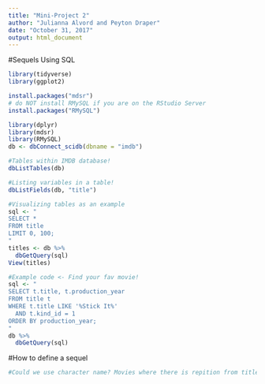 ```yaml
---
title: "Mini-Project 2"
author: "Julianna Alvord and Peyton Draper"
date: "October 31, 2017"
output: html_document
---
```


#Sequels Using SQL
```r
library(tidyverse)
library(ggplot2)

install.packages("mdsr")
# do NOT install RMySQL if you are on the RStudio Server
install.packages("RMySQL")

library(dplyr)
library(mdsr)
library(RMySQL)
db <- dbConnect_scidb(dbname = "imdb")

#Tables within IMDB database!
dbListTables(db)

#Listing variables in a table!
dbListFields(db, "title")

#Visualizing tables as an example
sql <- "
SELECT *
FROM title
LIMIT 0, 100;
"
titles <- db %>%
  dbGetQuery(sql)
View(titles)
```

```r
#Example code <- Find your fav movie!
sql <- "
SELECT t.title, t.production_year
FROM title t 
WHERE t.title LIKE '%Stick It%'
  AND t.kind_id = 1
ORDER BY production_year;
"
db %>%
  dbGetQuery(sql)
```

#How to define a sequel
```r
#Could we use character name? Movies where there is repition from titles?
```


